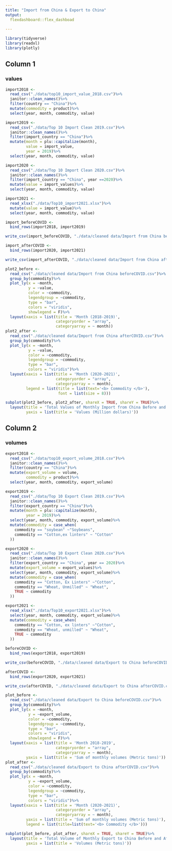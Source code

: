 ```yaml
---
title: "Import from China & Export to China"
output: 
  flexdashboard::flex_dashboad
    
---
```


```r
library(tidyverse)
library(readxl)
library(plotly)
```

## Column 1

### values

```r
import2018 <-
  read_csv("./data/top10_import_value_2018.csv")%>%
  janitor::clean_names()%>%
  filter(country == "China")%>%
  mutate(commodity = product)%>%
  select(year, month, commodity, value)

import2019 <-
  read_csv("./data/Top 10 Import Clean 2019.csv")%>%
  janitor::clean_names()%>%
  filter(import_country == "China")%>%
  mutate(month = plu::capitalize(month),
         value = import_value,
         year = 2019)%>%
  select(year, month, commodity, value)

import2020 <-
  read_csv("./data/Top 10 Import Clean 2020.csv")%>%
  janitor::clean_names()%>%
  filter(import_country == "China", year ==2020)%>%
  mutate(value = import_values)%>%
  select(year, month, commodity, value)

import2021 <-
  read_xlsx("./data/Top10_import2021.xlsx")%>%
  mutate(value = import_value)%>%
  select(year, month, commodity, value)

import_beforeCOVID <-
  bind_rows(import2018, import2019)

write_csv(import_beforeCOVID, "./data/cleaned data/Import from China beforeCOVID.csv")

import_afterCOVID <-
  bind_rows(import2020, import2021)

write_csv(import_afterCOVID, "./data/cleaned data/Import from China afterCOVID.csv")

plot2_before <- 
  read_csv("./data/cleaned data/Import from China beforeCOVID.csv")%>%
  group_by(commodity)%>%
  plot_ly(x = ~month, 
          y = ~value, 
          color = ~commodity, 
          legendgroup = ~commodity,
          type = "bar", 
          colors = "viridis",
          showlegend = F)%>% 
  layout(xaxis = list(title = 'Month (2018-2019)',
                      categoryorder = "array",
                      categoryarray = ~ month))
plot2_after <-
  read_csv("./data/cleaned data/Import from China afterCOVID.csv")%>%
  group_by(commodity)%>%
  plot_ly(x = ~month, 
          y = ~value, 
          color = ~commodity, 
          legendgroup = ~commodity, 
          type = "bar", 
          colors = "viridis")%>% 
  layout(xaxis = list(title = 'Month (2020-2021)',
                      categoryorder = "array",
                      categoryarray = ~ month),
         legend = list(title = list(text='<b> Commodity </b>'),
                       font = list(size = 8)))

subplot(plot2_before, plot2_after, shareX = TRUE, shareY = TRUE)%>%
  layout(title = 'Total Values of Monthly Import from China Before and After COVID',
         yaxis = list(title = 'Values (Million dollars)'))

```


## Column 2

### volumes

```r
export2018 <-
  read_csv("./data/top10_export_volume_2018.csv")%>%
  janitor::clean_names()%>%
  filter(country == "China")%>%
  mutate(export_volume = volume,
         commodity = product)%>%
  select(year, month, commodity, export_volume)

export2019 <-
  read_csv("./data/Top 10 Export Clean 2019.csv")%>%
  janitor::clean_names()%>%
  filter(export_country == "China")%>%
  mutate(month = plu::capitalize(month),
         year = 2019)%>%
  select(year, month, commodity, export_volume)%>%
  mutate(commodity = case_when(
    commodity == "soybean" ~"Soybeans",
    commodity == "Cotton,ex linters" ~ "Cotton"
  ))

export2020 <- 
  read_csv("./data/Top 10 Export Clean 2020.csv")%>%
  janitor::clean_names()%>%
  filter(export_country == "China", year == 2020)%>%
  mutate(export_volume = export_values)%>%
  select(year, month, commodity, export_volume)%>%
  mutate(commodity = case_when(
    commodity == "Cotton, Ex Linters" ~"Cotton",
    commodity == "Wheat, Unmilled" ~ "Wheat",
    TRUE ~ commodity
  ))

export2021 <-
  read_xlsx("./data/Top10_export2021.xlsx")%>%
  select(year, month, commodity, export_volume)%>%
  mutate(commodity = case_when(
    commodity == "Cotton, ex linters" ~"Cotton",
    commodity == "Wheat, unmilled" ~ "Wheat",
    TRUE ~ commodity
  ))

beforeCOVID <-
  bind_rows(export2018, export2019)

write_csv(beforeCOVID, "./data/cleaned data/Export to China beforeCOVID.csv")

afterCOVID <-
  bind_rows(export2020, export2021)

write_csv(afterCOVID, "./data/cleaned data/Export to China afterCOVID.csv")

plot_before <- 
  read_csv("./data/cleaned data/Export to China beforeCOVID.csv")%>%
  group_by(commodity)%>%
  plot_ly(x = ~month, 
          y = ~export_volume, 
          color = ~commodity, 
          legendgroup = ~commodity,
          type = "bar", 
          colors = "viridis",
          showlegend = F)%>% 
  layout(xaxis = list(title = 'Month 2018-2019',
                      categoryorder = "array",
                      categoryarray = ~ month),
         yaxis = list(title = 'Sum of monthly volumes (Metric tons)'))
plot_after <-
  read_csv("./data/cleaned data/Export to China afterCOVID.csv")%>%
  group_by(commodity)%>%
  plot_ly(x = ~month, 
          y = ~export_volume, 
          color = ~commodity, 
          legendgroup = ~commodity, 
          type = "bar", 
          colors = "viridis")%>% 
  layout(xaxis = list(title = 'Month (2020-2021)',
                      categoryorder = "array",
                      categoryarray = ~ month),
         yaxis = list(title = 'Sum of monthly volumes (Metric tons)'),
         legend = list(title=list(text='<b> Commodity </b>')))

subplot(plot_before, plot_after, shareX = TRUE, shareY = TRUE)%>%
  layout(title = 'Total Volume of Monthly Export to China Before and After COVID',
         yaxis = list(title = 'Volumes (Metric tons)'))

```







